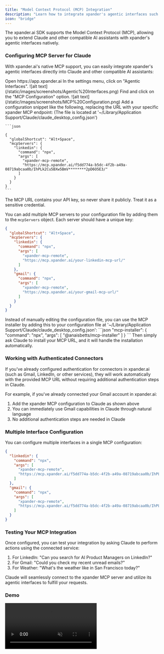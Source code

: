 ```yaml
---
title: "Model Context Protocol (MCP) Integration"
description: "Learn how to integrate xpander's agentic interfaces such as Claude and other AI assistants using MCP"
icon: "bridge"
---
```


The xpander.ai SDK supports the Model Context Protocol (MCP), allowing you to extend Claude and other compatible AI assistants with xpander's agentic interfaces natively.

### Configuring MCP Server for Claude

With xpander.ai's native MCP support, you can easily integrate xpander's agentic interfaces directly into Claude and other compatible AI assistants:

<Steps>
  <Step title="Access Agentic Interfaces Settings">
    Open https://app.xpander.ai
    In the settings menu, click on "Agentic Interfaces".
    <Frame>
    ![alt text](/static/images/screenshots/Agentic%20Interfaces.png)
    </Frame>
  </Step>
  <Step title="Click on MCP Configuration">
    Find and click on the "MCP Configuration" option.
    <Frame>![alt text](/static/images/screenshots/MCP%20Configuration.png)</Frame>
  </Step>
  <Step title="Add the xpander MCP Configuration">
    Add a configuration snippet like the following, replacing the URL with your specific xpander MCP endpoint: (The file is located at '~/Library/Application Support/Claude/claude_desktop_config.json')

    ```json

    {
      "globalShortcut": "Alt+Space",
      "mcpServers": {
        "linkedin": {
          "command": "npx",
          "args": [
            "xpander-mcp-remote",
            "https://mcp.xpander.ai/f5dd774a-b5dc-4f2b-a49a-08719abcaa0b/IhPLk2Cu5BXw5BmV********2pD6O5E3/"
          ]
        }
      }
    }
    ```
  </Step>
</Steps>

<Warning>
  The MCP URL contains your API key, so never share it publicly. Treat it as a sensitive credential.
</Warning>

You can add multiple MCP servers to your configuration file by adding them to the `mcpServers` object. Each server should have a unique key:

```json
{
  "globalShortcut": "Alt+Space",
  "mcpServers": {
    "linkedin": {
      "command": "npx",
      "args": [
        "xpander-mcp-remote",
        "https://mcp.xpander.ai/your-linkedin-mcp-url/"
      ]
    },
    "gmail": {
      "command": "npx",
      "args": [
        "xpander-mcp-remote",
        "https://mcp.xpander.ai/your-gmail-mcp-url/"
      ]
    }
  }
}
```

<Tip>
  Instead of manually editing the configuration file, you can use the MCP installer by adding this to your configuration file at '~/Library/Application Support/Claude/claude_desktop_config.json':
  ```json
  "mcp-installer": {
    "command": "npx",
    "args": [
      "@anaisbetts/mcp-installer"
    ]
  }
  ```
  Then simply ask Claude to install your MCP URL, and it will handle the installation automatically.
</Tip>

### Working with Authenticated Connectors

If you've already configured authentication for connectors in xpander.ai (such as Gmail, LinkedIn, or other services), they will work automatically with the provided MCP URL without requiring additional authentication steps in Claude.

For example, if you've already connected your Gmail account in xpander.ai:

1. Add the xpander MCP configuration to Claude as shown above
2. You can immediately use Gmail capabilities in Claude through natural language
3. No additional authentication steps are needed in Claude

### Multiple Interface Configuration

You can configure multiple interfaces in a single MCP configuration:

```json
{
  "linkedin": {
    "command": "npx",
    "args": [
      "xpander-mcp-remote",
      "https://mcp.xpander.ai/f5dd774a-b5dc-4f2b-a49a-08719abcaa0b/IhPLk2Cu5B****pD6O5E3/"
    ]
  },
  "gmail": {
    "command": "npx",
    "args": [
      "xpander-mcp-remote",
      "https://mcp.xpander.ai/f5dd774a-b5dc-4f2b-a49a-08719abcaa0b/IhPLk2Cu5B********92pD6O5E3/"
    ]
  }
}
```

### Testing Your MCP Integration

Once configured, you can test your integration by asking Claude to perform actions using the connected service:

1. For LinkedIn: "Can you search for AI Product Managers on LinkedIn?"
2. For Gmail: "Could you check my recent unread emails?"
3. For Weather: "What's the weather like in San Francisco today?"

Claude will seamlessly connect to the xpander MCP server and utilize its agentic interfaces to fulfill your requests. 

### Demo

<Frame>
<video
  autoPlay
  muted
  loop
  playsInline
  className="w-full aspect-video"
  src="https://assets.xpanderai.io/vidoes/release-notes/mcp-support.mp4"
></video>
</Frame>